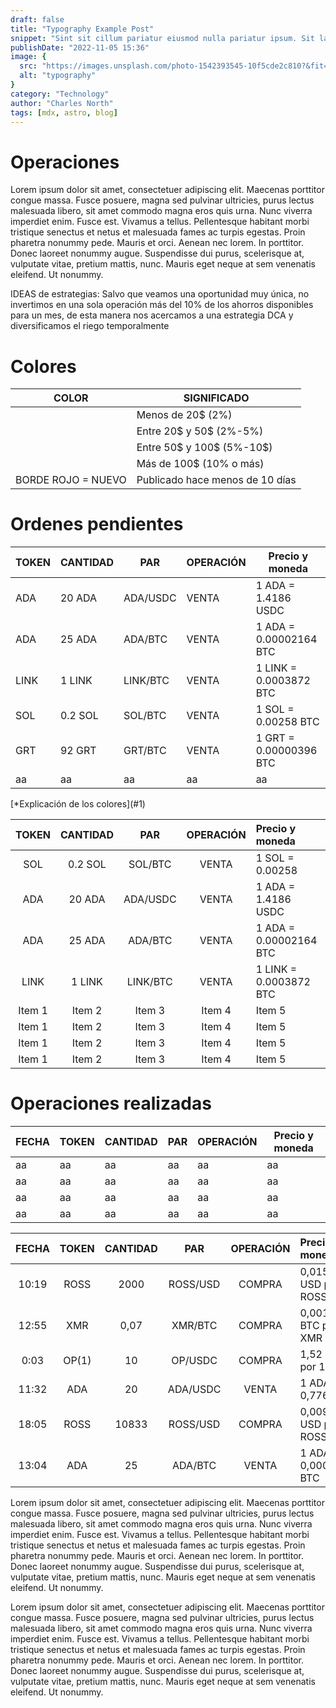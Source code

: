```yaml
---
draft: false
title: "Typography Example Post"
snippet: "Sint sit cillum pariatur eiusmod nulla pariatur ipsum. Sit laborum anim qui mollit tempor pariatur nisi minim dolor. Aliquip et adipisicing sit sit fugiat"
publishDate: "2022-11-05 15:36"
image: {
  src: "https://images.unsplash.com/photo-1542393545-10f5cde2c810?&fit=crop&w=430&h=240",
  alt: "typography"
}
category: "Technology"
author: "Charles North"
tags: [mdx, astro, blog]
---
```



<h1 class= "text-5xl font-bold text-center tracking-wide">Operaciones</h1>

<div
 class="mx-auto prose prose-lg mt-6 max-w-3xl prose-h3:underline prose-p:text-justify">

Lorem ipsum dolor sit amet, consectetuer adipiscing elit. Maecenas porttitor congue massa. Fusce posuere, magna sed pulvinar ultricies, purus lectus malesuada libero, sit amet commodo magna eros quis urna.
Nunc viverra imperdiet enim. Fusce est. Vivamus a tellus.
Pellentesque habitant morbi tristique senectus et netus et malesuada fames ac turpis egestas. Proin pharetra nonummy pede. Mauris et orci.
Aenean nec lorem. In porttitor. Donec laoreet nonummy augue.
Suspendisse dui purus, scelerisque at, vulputate vitae, pretium mattis, nunc. Mauris eget neque at sem venenatis eleifend. Ut nonummy.

IDEAS de estrategias: Salvo que veamos una oportunidad muy única, no invertimos en una sola operación más del 10% de los ahorros disponibles
para un mes, de esta manera nos acercamos a una estrategia DCA y diversificamos el riego temporalmente

<h1 class= "text-3xl font-bold text-center tracking-wide">Colores</h1><a name="1"></a>

<div class="overflow-x-auto max-w-full">
  <table class="min-w-full border-collapse border border-zinc-950 border-2 divide-x-2 divide-y-2 divide-zinc-950">
    <thead class="bg-gray-100">
      <tr>
        <th class="border border-gray-500 px-20 py-2 text-center text-bold">COLOR</th>
        <th class="border border-gray-500 px-2 py-2 text-center text-bold">SIGNIFICADO</th>
      </tr>
    </thead>
    <tbody>
      <tr>
        <td class="border border-gray-500 px-4 py-2 bg-lime-200"></td>
        <td class="border border-gray-500 px-4 py-2 text-center">Menos de 20$ (2%)</td>
      </tr>
      <tr>
        <td class="border border-gray-500 px-4 py-2 bg-cyan-100"></td>
        <td class="border border-gray-500 px-4 py-2 text-center">Entre 20$ y 50$ (2%-5%)</td>
      </tr>
      <tr>
        <td class="border border-gray-500 px-4 py-2 bg-purple-200"></td>
        <td class="border border-gray-500 px-4 py-2 text-center">Entre 50$ y 100$ (5%-10$)</td>
      </tr>
      <tr>
        <td class="border border-gray-500 px-4 py-2 bg-orange-200"></td>
        <td class="border border-gray-500 px-4 py-2 text-center">Más de 100$ (10% o más)</td>
      </tr>
      <tr>
        <td class="border-2 border-red-400 px-4 py-2 text-red-400 text-center">BORDE ROJO = NUEVO</td>
        <td class="border border-gray-500 px-4 py-2 text-center">Publicado hace menos de 10 días</td>
      </tr>
    </tbody>
  </table>
</div>


<h1 class= "text-3xl font-bold text-center tracking-wide">Ordenes pendientes</h1>

<div class="overflow-x-auto max-w-full">
  <table class="min-w-full border-collapse border border-zinc-950 border-2 divide-x-2 divide-y-2 divide-zinc-950">
    <thead class="bg-gray-100">
      <tr>
        <th class="border border-gray-500 px-4 py-2 text-center text-bold">TOKEN</th>
        <th class="border border-gray-500 px-4 py-2 text-center text-bold">CANTIDAD</th>
        <th class="border border-gray-500 px-4 py-2 text-center text-bold">PAR</th>
        <th class="border border-gray-500 px-4 py-2 text-center text-bold">OPERACIÓN</th>
        <th class="border border-gray-500 px-4 py-2 text-center text-bold">Precio y moneda</th>
      </tr>
    </thead>
    <tbody>
      <tr>
        <td class="border-2 border-red-400 px-4 py-2 text-center bg-cyan-100">ADA</td>
        <td class="border border-gray-500 px-4 py-2 text-center">20 ADA</td>
        <td class="border border-gray-500 px-4 py-2 text-center">ADA/USDC</td>
        <td class="border border-gray-500 px-4 py-2 text-center text-red-500">VENTA</td>
        <td class="border border-gray-500 px-4 py-2">1 ADA = 1.4186 USDC</td>
      </tr>
      <tr>
        <td class="border-2 border-red-400 px-4 py-2 text-center bg-purple-200">ADA</td>
        <td class="border border-gray-500 px-4 py-2 text-center">25 ADA</td>
        <td class="border border-gray-500 px-4 py-2 text-center">ADA/BTC</td>
        <td class="border border-gray-500 px-4 py-2 text-center text-red-500">VENTA</td>
        <td class="border border-gray-500 px-4 py-2">1 ADA = 0.00002164 BTC</td>
      </tr>
      <tr>
        <td class="border border-gray-500 px-4 py-2 text-center">LINK</td>
        <td class="border border-gray-500 px-4 py-2 text-center">1 LINK</td>
        <td class="border border-gray-500 px-4 py-2 text-center">LINK/BTC</td>
        <td class="border border-gray-500 px-4 py-2 text-center text-red-500">VENTA</td>
        <td class="border border-gray-500 px-4 py-2">1 LINK = 0.0003872 BTC</td>
      </tr>
      <tr>
        <td class="border border-gray-500 px-4 py-2 text-center">SOL</td>
        <td class="border border-gray-500 px-4 py-2 text-center">0.2 SOL</td>
        <td class="border border-gray-500 px-4 py-2 text-center">SOL/BTC</td>
        <td class="border border-gray-500 px-4 py-2 text-center text-red-500">VENTA</td>
        <td class="border border-gray-500 px-4 py-2">1 SOL = 0.00258 BTC</td>
      </tr>
      <tr>
        <td class="border border-gray-500 px-4 py-2 text-center">GRT</td>
        <td class="border border-gray-500 px-4 py-2 text-center">92 GRT</td>
        <td class="border border-gray-500 px-4 py-2 text-center">GRT/BTC</td>
        <td class="border border-gray-500 px-4 py-2 text-center text-red-500">VENTA</td>
        <td class="border border-gray-500 px-4 py-2">1 GRT = 0.00000396 BTC</td>
      </tr>
      <tr>
        <td class="border border-gray-500 px-4 py-2">aa</td>
        <td class="border border-gray-500 px-4 py-2">aa</td>
        <td class="border border-gray-500 px-4 py-2">aa</td>
        <td class="border border-gray-500 px-4 py-2">aa</td>
        <td class="border border-gray-500 px-4 py-2">aa</td>
      </tr>
    </tbody>
  </table>
</div>
[*Explicación de los colores](#1)

| **TOKEN** | **CANTIDAD** | **PAR**  | **OPERACIÓN** | **Precio y moneda**  |
| :-------:| :------:| :----: | :---------: | :-------------- |
|   SOL    | 0.2 SOL |SOL/BTC |    VENTA    |  1 SOL = 0.00258 |
| ADA   | 20 ADA   | ADA/USDC| VENTA      | 1 ADA = 1.4186 USDC |
| ADA   | 25 ADA   | ADA/BTC| VENTA      | 1 ADA = 0.00002164 BTC |
| LINK  | 1 LINK   | LINK/BTC | VENTA      | 1 LINK = 0.0003872 BTC |
| Item 1   | Item 2  | Item 3 |   Item 4    |     Item 5       |
| Item 1   | Item 2  | Item 3 |   Item 4    |     Item 5       |
| Item 1   | Item 2  | Item 3 |   Item 4    |     Item 5       |
| Item 1   | Item 2  | Item 3 |   Item 4    |     Item 5       |



<h1 class= "text-3xl font-bold text-center tracking-wide">Operaciones realizadas</h1>

<div class="overflow-x-auto max-w-full">
  <table class="min-w-full border-collapse border border-gray-200">
    <thead class="bg-gray-100">
      <tr>
        <th class="border border-gray-500 px-4 py-2 text-center text-bold">FECHA</th>
        <th class="border border-gray-500 px-4 py-2 text-center text-bold">TOKEN</th>
        <th class="border border-gray-500 px-4 py-2 text-center text-bold">CANTIDAD</th>
        <th class="border border-gray-500 px-4 py-2 text-center text-bold">PAR</th>
        <th class="border border-gray-500 px-4 py-2 text-center text-bold">OPERACIÓN</th>
        <th class="border border-gray-500 px-4 py-2 text-center text-bold">Precio y moneda</th>
      </tr>
    </thead>
    <tbody>
      <tr class="bg-orange-300">
        <td class="border border-gray-500 px-4 py-2">aa</td>
        <td class="border border-gray-500 px-4 py-2">aa</td>
        <td class="border border-gray-500 px-4 py-2">aa</td>
        <td class="border border-gray-500 px-4 py-2">aa</td>
        <td class="border border-gray-500 px-4 py-2">aa</td>
        <td class="border border-gray-500 px-4 py-2">aa</td>
      </tr>
      <tr>
        <td class="border border-gray-500 px-4 py-2">aa</td>
        <td class="border border-gray-500 px-4 py-2">aa</td>
        <td class="border border-gray-500 px-4 py-2">aa</td>
        <td class="border border-gray-500 px-4 py-2">aa</td>
        <td class="border border-gray-500 px-4 py-2">aa</td>
        <td class="border border-gray-500 px-4 py-2">aa</td>
      </tr>
      <tr>
        <td class="border border-gray-500 px-4 py-2">aa</td>
        <td class="border border-gray-500 px-4 py-2">aa</td>
        <td class="border border-gray-500 px-4 py-2">aa</td>
        <td class="border border-gray-500 px-4 py-2">aa</td>
        <td class="border border-gray-500 px-4 py-2">aa</td>
        <td class="border border-gray-500 px-4 py-2">aa</td>
      </tr>
      <tr>
        <td class="border border-gray-500 px-4 py-2">aa</td>
        <td class="border border-gray-500 px-4 py-2">aa</td>
        <td class="border border-gray-500 px-4 py-2">aa</td>
        <td class="border border-gray-500 px-4 py-2">aa</td>
        <td class="border border-gray-500 px-4 py-2">aa</td>
        <td class="border border-gray-500 px-4 py-2">aa</td>
      </tr>
    </tbody>
  </table>
</div>

| **FECHA** | **TOKEN** | **CANTIDAD** | **PAR**  | **OPERACIÓN** | **Precio y moneda**  |
|:-------:|:------:| :---------: |:----------:|:---------------:|:-------------------------|
|    10:19 | ROSS      |         2000 | ROSS/USD | COMPRA        | 0,01546 USD por 1 ROSS   |
|    12:55 | XMR       |         0,07 | XMR/BTC  | COMPRA        | 0,001597 BTC por 1 XMR   |
|     0:03 | OP(1)     |           10 | OP/USDC  | COMPRA         | 1,52 USDC por 1 OP       |
|    11:32 | ADA       |           20 | ADA/USDC |  VENTA        | 1 ADA por 0,776 USDC     |
|    18:05 | ROSS      |        10833 | ROSS/USD | COMPRA        | 0,00934 USD por 1 ROSS   |
|    13:04 | ADA       |           25 | ADA/BTC  | VENTA         | 1 ADA por 0,00000926 BTC |



Lorem ipsum dolor sit amet, consectetuer adipiscing elit. Maecenas porttitor congue massa. Fusce posuere, magna sed pulvinar ultricies, purus lectus malesuada libero, sit amet commodo magna eros quis urna.
Nunc viverra imperdiet enim. Fusce est. Vivamus a tellus.
Pellentesque habitant morbi tristique senectus et netus et malesuada fames ac turpis egestas. Proin pharetra nonummy pede. Mauris et orci.
Aenean nec lorem. In porttitor. Donec laoreet nonummy augue.
Suspendisse dui purus, scelerisque at, vulputate vitae, pretium mattis, nunc. Mauris eget neque at sem venenatis eleifend. Ut nonummy.

Lorem ipsum dolor sit amet, consectetuer adipiscing elit. Maecenas porttitor congue massa. Fusce posuere, magna sed pulvinar ultricies, purus lectus malesuada libero, sit amet commodo magna eros quis urna.
Nunc viverra imperdiet enim. Fusce est. Vivamus a tellus.
Pellentesque habitant morbi tristique senectus et netus et malesuada fames ac turpis egestas. Proin pharetra nonummy pede. Mauris et orci.
Aenean nec lorem. In porttitor. Donec laoreet nonummy augue.
Suspendisse dui purus, scelerisque at, vulputate vitae, pretium mattis, nunc. Mauris eget neque at sem venenatis eleifend. Ut nonummy.

</div>